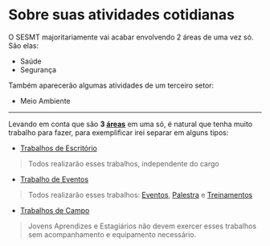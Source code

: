 # Sobre suas atividades cotidianas

O SESMT majoritariamente vai acabar envolvendo 2 áreas de uma vez só. São elas:

- Saúde
- Segurança

Também aparecerão algumas atividades de um terceiro setor:

- Meio Ambiente

---

Levando em conta que são **3 [áreas](./areas.mdx)** em uma só, é natural que tenha muito trabalho para fazer, para exemplificar irei separar em alguns tipos:

- [Trabalhos de Escritório](./trabalhoEscritorio.mdx)
> Todos realizarão esses trabalhos, independente do cargo
- [Trabalho de Eventos](./trabalhoEvento.mdx)
> Todos realizarão esses trabalhos: [Eventos](./trabalhoEvento.mdx#calendário-de-eventos), [Palestra](./trabalhoEvento.mdx#palestras) e [Treinamentos](./treinamento.mdx)
- [Trabalhos de Campo](./trabalhoCampo.mdx)
> Jovens Aprendizes e Estagiários não devem exercer esses trabalhos sem acompanhamento e equipamento necessário.